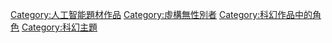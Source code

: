 [[Category:人工智能題材作品|Category:人工智能題材作品]]
[[Category:虛構無性別者|Category:虛構無性別者]]
[[Category:科幻作品中的角色|Category:科幻作品中的角色]]
[[Category:科幻主題|Category:科幻主題]]